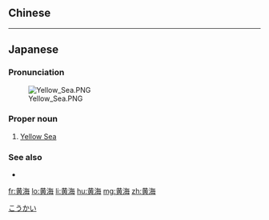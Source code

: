 {{also|黃海}}
==Chinese==
{{zh-see|黃海}}

----

==Japanese==
{{ja-kanjitab|こう|かい|yomi=on}}

===Pronunciation===
[[Image:Yellow Sea.PNG|thumb|right]]

===Proper noun===
{{ja-pos|proper|こうかい|hhira=くわうかい}}

# [[Yellow Sea]]

===See also===
* {{pedialite|lang=ja}}

[[Category:ja:Seas|こうかい]]

[[fr:黄海]]
[[lo:黄海]]
[[li:黄海]]
[[hu:黄海]]
[[mg:黄海]]
[[zh:黄海]]